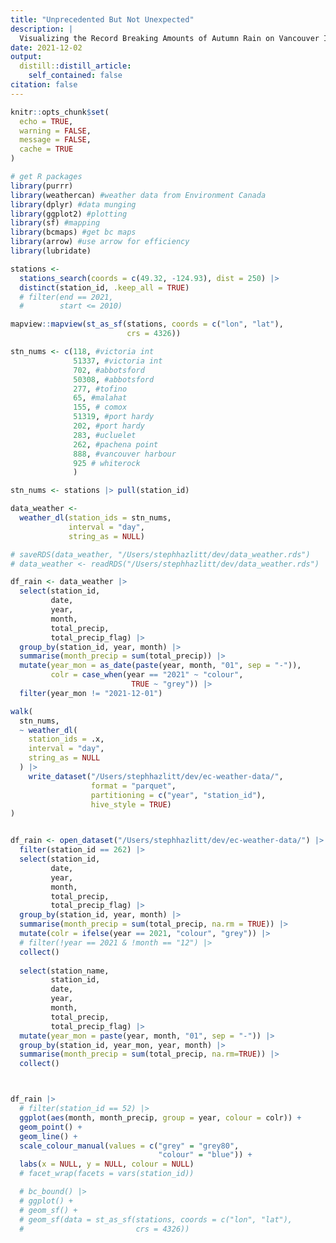 ```yaml
---
title: "Unprecedented But Not Unexpected"
description: |
  Visualizing the Record Breaking Amounts of Autumn Rain on Vancouver Island.
date: 2021-12-02
output:
  distill::distill_article:
    self_contained: false
citation: false
---
```



```r
knitr::opts_chunk$set(
  echo = TRUE,
  warning = FALSE,
  message = FALSE,
  cache = TRUE
)

# get R packages
library(purrr)
library(weathercan) #weather data from Environment Canada
library(dplyr) #data munging
library(ggplot2) #plotting
library(sf) #mapping
library(bcmaps) #get bc maps
library(arrow) #use arrow for efficiency
library(lubridate)
```


```r
stations <-
  stations_search(coords = c(49.32, -124.93), dist = 250) |>
  distinct(station_id, .keep_all = TRUE)
  # filter(end == 2021,
  #        start <= 2010)

mapview::mapview(st_as_sf(stations, coords = c("lon", "lat"),
                          crs = 4326))

stn_nums <- c(118, #victoria int
              51337, #victoria int
              702, #abbotsford
              50308, #abbotsford
              277, #tofino
              65, #malahat
              155, # comox
              51319, #port hardy
              202, #port hardy
              283, #ucluelet
              262, #pachena point
              888, #vancouver harbour
              925 # whiterock
              ) 

stn_nums <- stations |> pull(station_id)
```


```r
data_weather <-
  weather_dl(station_ids = stn_nums,
             interval = "day",
             string_as = NULL)

# saveRDS(data_weather, "/Users/stephhazlitt/dev/data_weather.rds")
# data_weather <- readRDS("/Users/stephhazlitt/dev/data_weather.rds")

df_rain <- data_weather |>
  select(station_id,
         date,
         year,
         month,
         total_precip,
         total_precip_flag) |>
  group_by(station_id, year, month) |>
  summarise(month_precip = sum(total_precip)) |> 
  mutate(year_mon = as_date(paste(year, month, "01", sep = "-")),
         colr = case_when(year == "2021" ~ "colour",
                           TRUE ~ "grey")) |> 
  filter(year_mon != "2021-12-01")
```

```r
walk(
  stn_nums,
  ~ weather_dl(
    station_ids = .x,
    interval = "day",
    string_as = NULL
  ) |>
    write_dataset("/Users/stephhazlitt/dev/ec-weather-data/",
                  format = "parquet",
                  partitioning = c("year", "station_id"),
                  hive_style = TRUE)
)


df_rain <- open_dataset("/Users/stephhazlitt/dev/ec-weather-data/") |> 
  filter(station_id == 262) |> 
  select(station_id,
         date,
         year,
         month,
         total_precip,
         total_precip_flag) |>
  group_by(station_id, year, month) |>
  summarise(month_precip = sum(total_precip, na.rm = TRUE)) |> 
  mutate(colr = ifelse(year == 2021, "colour", "grey")) |> 
  # filter(!year == 2021 & !month == "12") |> 
  collect()
  
  select(station_name,
         station_id,
         date,
         year,
         month,
         total_precip,
         total_precip_flag) |>
  mutate(year_mon = paste(year, month, "01", sep = "-")) |>
  group_by(station_id, year_mon, year, month) |>
  summarise(month_precip = sum(total_precip, na.rm=TRUE)) |>
  collect()




```

```r
df_rain |>
  # filter(station_id == 52) |>
  ggplot(aes(month, month_precip, group = year, colour = colr)) +
  geom_point() +
  geom_line() +
  scale_colour_manual(values = c("grey" = "grey80",
                                 "colour" = "blue")) +
  labs(x = NULL, y = NULL, colour = NULL) 
  # facet_wrap(facets = vars(station_id))
```


```r
  # bc_bound() |> 
  # ggplot() +
  # geom_sf() +
  # geom_sf(data = st_as_sf(stations, coords = c("lon", "lat"),
  #                         crs = 4326))
```

